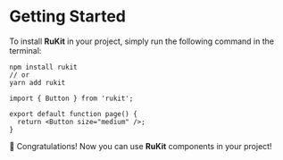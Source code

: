 # Getting Started

To install **RuKit** in your project, simply run the following command in the terminal:

```
npm install rukit
// or
yarn add rukit
```

```tsx
import { Button } from 'rukit';

export default function page() {
  return <Button size="medium" />;
}
```

🎉 Congratulations! Now you can use **RuKit** components in your project!
